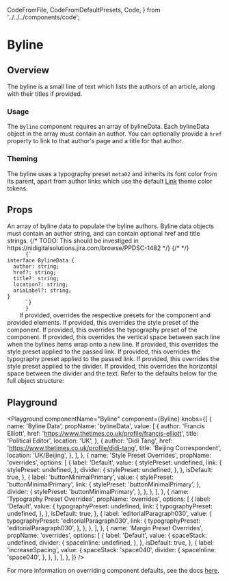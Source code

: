   CodeFromFile,
  CodeFromDefaultPresets,
  Code,
} from '../../../components/code';



# Byline

## Overview

The byline is a small line of text which lists the authors of an article, along with their titles if provided.

### Usage

The `Byline` component requires an array of bylineData. Each bylineData object in the array must contain an author. You can optionally provide a `href` property to link to that author's page and a title for that author.

### Theming

The byline uses a typography preset `meta02` and inherits its font color from its parent, apart from author links which use the default [Link](/components/link) theme color tokens.

## Props

<LegacyBlock marginTop="sizing040">
  <Prop name="bylineData" type="array" required>
    An array of byline data to populate the byline authors. Byline data objects
    must contain an author string, and can contain optional href and title
    strings.
    {/* TODO: This should be investiged in https://nidigitalsolutions.jira.com/browse/PPDSC-1482 */}
    {/* <CodeFromFile path="examples/byline/data.tsx" /> */}
    <Code>
      {`
interface BylineData {
  author: string;
  href?: string;
  title?: string;
  location?: string;
  ariaLabel?: string;
}
      `}
      }
    </Code>
  </Prop>
  <Prop name="overrides" type="object">
    If provided, overrides the respective presets for the component and provided
    elements.
    <Prop name="stylePreset" type="MQ<string>">
      If provided, this overrides the style preset of the component.
    </Prop>
    <Prop name="typographyPreset" type="MQ<string>">
      If provided, this overrides the typography preset of the component.
    </Prop>
    <Prop name="spaceStack" type="MQ<string>">
      If provided, this overrides the vertical space between each line when the
      bylines items wrap onto a new line.
    </Prop>
    <Prop name="link" type="object">
      <Prop name="stylePreset" type="MQ<string>">
        If provided, this overrides the style preset applied to the passed link.
      </Prop>
      <Prop name="typographyPreset" type="MQ<string>">
        If provided, this overrides the typography preset applied to the passed
        link.
      </Prop>
    </Prop>
    <Prop name="divider" type="object">
      <Prop name="stylePreset" type="MQ<string>">
        If provided, this overrides the style preset applied to the divider.
      </Prop>
      <Prop name="spaceInline" type="MQ<string>">
        If provided, this overrides the horizontal space between the divider and
        the text.
      </Prop>
    </Prop>
    Refer to the defaults below for the full object structure:
    <CodeFromDefaultPresets componentName="byline" />
  </Prop>
</LegacyBlock>

## Playground

<Playground
  componentName="Byline"
  component={Byline}
  knobs={[
    {
      name: 'Byline Data',
      propName: 'bylineData',
      value: [
        {
          author: 'Francis Elliott',
          href: 'https://www.thetimes.co.uk/profile/francis-elliott',
          title: 'Political Editor',
          location: 'UK',
        },
        {
          author: 'Didi Tang',
          href: 'https://www.thetimes.co.uk/profile/didi-tang',
          title: 'Beijing Correspondent',
          location: 'UK/Beijing',
        },
      ],
    },
    {
      name: 'Style Preset Overrides',
      propName: 'overrides',
      options: [
        {
          label: 'Default',
          value: {
            stylePreset: undefined,
            link: {
              stylePreset: undefined,
            },
            divider: {
              stylePreset: undefined,
            },
          },
          isDefault: true,
        },
        {
          label: 'buttonMinimalPrimary',
          value: {
            stylePreset: 'buttonMinimalPrimary',
            link: {
              stylePreset: 'buttonMinimalPrimary',
            },
            divider: {
              stylePreset: 'buttonMinimalPrimary',
            },
          },
        },
      ],
    },
    {
      name: 'Typography Preset Overrides',
      propName: 'overrides',
      options: [
        {
          label: 'Default',
          value: {
            typographyPreset: undefined,
            link: {
              typographyPreset: undefined,
            },
          },
          isDefault: true,
        },
        {
          label: 'editorialParagraph030',
          value: {
            typographyPreset: 'editorialParagraph030',
            link: {
              typographyPreset: 'editorialParagraph030',
            },
          },
        },
      ],
    },
    {
      name: 'Margin Preset Overrides',
      propName: 'overrides',
      options: [
        {
          label: 'Default',
          value: {
            spaceStack: undefined,
            divider: {
              spaceInline: undefined,
            },
          },
          isDefault: true,
        },
        {
          label: 'increaseSpacing',
          value: {
            spaceStack: 'space040',
            divider: {
              spaceInline: 'space040',
            },
          },
        },
      ],
    },
  ]}
/>

For more information on overriding component defaults, see the docs [here](/theming/component-defaults).
